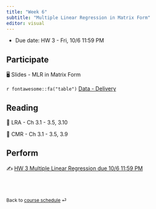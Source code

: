 ```yaml
---
title: "Week 6"
subtitle: "Multiple Linear Regression in Matrix Form"
editor: visual
---
```


::: callout-important
-   Due date: HW 3 - Fri, 10/6 11:59 PM
:::

## Participate

🖥️ Slides - MLR in Matrix Form

`r fontawesome::fa("table")`  [Data - Delivery](/slides/data/data-ex-3-1.csv)

## Reading

📖 LRA - Ch 3.1 - 3.5, 3.10

📖 CMR - Ch 3.1 - 3.5, 3.9

## Perform

✍️ [HW 3 Multiple Linear Regression due 10/6 11:59 PM]()

<br><br>

::: {style="font-size: 0.875em;"}
Back to [course schedule](/ "Course schedule") ⏎
:::
